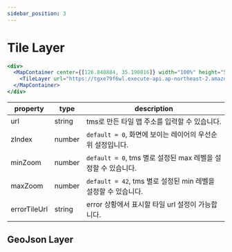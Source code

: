 ```yaml
---
sidebar_position: 3
---
```


# Tile Layer

```jsx live
<div>
  <MapContainer center={[126.840884, 35.190816]} width="100%" height="500px">
    <TileLayer url="https://tgxe79f6wl.execute-api.ap-northeast-2.amazonaws.com/dev/dev-drone-square-bucket/public/1/manifold/orthomosaic_tiles/{z}/{x}/{y}.png" />
  </MapContainer>
</div>
```

| property     | type   | description                                                    |
| ------------ | ------ | -------------------------------------------------------------- |
| url          | string | tms로 만든 타일 맵 주소를 입력할 수 있습니다.                  |
| zIndex       | number | `default = 0`, 화면에 보이는 레이어의 우선순위 설정입니다.     |
| minZoom      | number | `default = 0`, tms 별로 설정된 max 레벨을 설정할 수 있습니다.  |
| maxZoom      | number | `default = 42`, tms 별로 설정된 min 레벨을 설정할 수 있습니다. |
| errorTileUrl | string | error 상황에서 표시할 타일 url 설정이 가능합니다.              |

## GeoJson Layer
